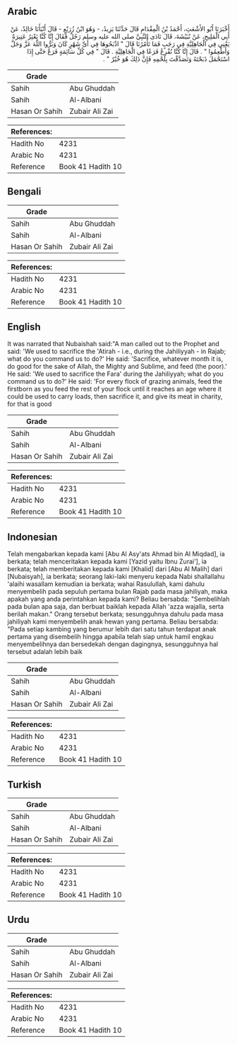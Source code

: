 ## Arabic


<div dir="rtl" lang="ar" style={{fontSize:'larger',backgroundColor:'#f8f9fa',padding:20}}>
أَخْبَرَنَا أَبُو الأَشْعَثِ، أَحْمَدُ بْنُ الْمِقْدَامِ قَالَ حَدَّثَنَا يَزِيدُ، - وَهُوَ ابْنُ زُرَيْعٍ - قَالَ أَنْبَأَنَا خَالِدٌ، عَنْ أَبِي الْمَلِيحِ، عَنْ نُبَيْشَةَ، قَالَ نَادَى النَّبِيَّ صلى الله عليه وسلم رَجُلٌ فَقَالَ إِنَّا كُنَّا نَعْتِرُ عَتِيرَةً يَعْنِي فِي الْجَاهِلِيَّةِ فِي رَجَبٍ فَمَا تَأْمُرُنَا قَالَ ‏"‏ اذْبَحُوهَا فِي أَىِّ شَهْرٍ كَانَ وَبَرُّوا اللَّهَ عَزَّ وَجَلَّ وَأَطْعِمُوا ‏"‏ ‏.‏ قَالَ إِنَّا كُنَّا نُفْرِعُ فَرَعًا فِي الْجَاهِلِيَّةِ ‏.‏ قَالَ ‏"‏ فِي كُلِّ سَائِمَةٍ فَرَعٌ حَتَّى إِذَا اسْتَحْمَلَ ذَبَحْتَهُ وَتَصَدَّقْتَ بِلَحْمِهِ فَإِنَّ ذَلِكَ هُوَ خُيْرٌ ‏"‏ ‏.‏
</div>
<div style={{backgroundColor:'#f8f9fa',padding:20, marginBottom: 10}}><table> <thead> <tr> <th>Grade</th> <th></th> </tr> </thead> <tbody> <tr><td>Sahih</td><td>Abu Ghuddah</td></tr><tr><td>Sahih</td><td>Al-Albani</td></tr><tr><td>Hasan Or Sahih</td><td>Zubair Ali Zai</td></tr></tbody></table><table> <thead> <tr> <th>References:</th> <th></th> </tr> </thead> <tbody><tr><td>Hadith No</td><td>4231</td></tr><tr><td>Arabic No</td><td>4231</td></tr><tr><td>Reference</td><td>Book 41 Hadith 10</td></tr></tbody></table></div>

## Bengali


<div dir="ltr" lang="bn" style={{fontSize:'larger',backgroundColor:'#f8f9fa',padding:20}}>

</div>
<div style={{backgroundColor:'#f8f9fa',padding:20, marginBottom: 10}}><table> <thead> <tr> <th>Grade</th> <th></th> </tr> </thead> <tbody> <tr><td>Sahih</td><td>Abu Ghuddah</td></tr><tr><td>Sahih</td><td>Al-Albani</td></tr><tr><td>Hasan Or Sahih</td><td>Zubair Ali Zai</td></tr></tbody></table><table> <thead> <tr> <th>References:</th> <th></th> </tr> </thead> <tbody><tr><td>Hadith No</td><td>4231</td></tr><tr><td>Arabic No</td><td>4231</td></tr><tr><td>Reference</td><td>Book 41 Hadith 10</td></tr></tbody></table></div>

## English


<div dir="ltr" lang="en" style={{fontSize:'larger',backgroundColor:'#f8f9fa',padding:20}}>
It was narrated that Nubaishah said:"A man called out to the Prophet and said: 'We used to sacrifice the 'Atirah - i.e., during the Jahiliyyah - in Rajab; what do you command us to do?' He said: 'Sacrifice, whatever month it is, do good for the sake of Allah, the Mighty and Sublime, and feed (the poor).' He said: 'We used to sacrifice the Fara' during the Jahiliyyah; what do you command us to do?' He said: 'For every flock of grazing animals, feed the firstborn as you feed the rest of your flock until it reaches an age where it could be used to carry loads, then sacrifice it, and give its meat in charity, for that is good
</div>
<div style={{backgroundColor:'#f8f9fa',padding:20, marginBottom: 10}}><table> <thead> <tr> <th>Grade</th> <th></th> </tr> </thead> <tbody> <tr><td>Sahih</td><td>Abu Ghuddah</td></tr><tr><td>Sahih</td><td>Al-Albani</td></tr><tr><td>Hasan Or Sahih</td><td>Zubair Ali Zai</td></tr></tbody></table><table> <thead> <tr> <th>References:</th> <th></th> </tr> </thead> <tbody><tr><td>Hadith No</td><td>4231</td></tr><tr><td>Arabic No</td><td>4231</td></tr><tr><td>Reference</td><td>Book 41 Hadith 10</td></tr></tbody></table></div>

## Indonesian


<div dir="ltr" lang="id" style={{fontSize:'larger',backgroundColor:'#f8f9fa',padding:20}}>
Telah mengabarkan kepada kami [Abu Al Asy'ats Ahmad bin Al Miqdad], ia berkata; telah menceritakan kepada kami [Yazid yaitu Ibnu Zurai'], ia berkata; telah memberitakan kepada kami [Khalid] dari [Abu Al Malih] dari [Nubaisyah], ia berkata; seorang laki-laki menyeru kepada Nabi shallallahu 'alaihi wasallam kemudian ia berkata; wahai Rasulullah, kami dahulu menyembelih pada sepuluh pertama bulan Rajab pada masa jahiliyah, maka apakah yang anda perintahkan kepada kami? Beliau bersabda: "Sembelihlah pada bulan apa saja, dan berbuat baiklah kepada Allah 'azza wajalla, serta berilah makan." Orang tersebut berkata; sesungguhnya dahulu pada masa jahiliyah kami menyembelih anak hewan yang pertama. Beliau bersabda: "Pada setiap kambing yang berumur lebih dari satu tahun terdapat anak pertama yang disembelih hingga apabila telah siap untuk hamil engkau menyembelihnya dan bersedekah dengan dagingnya, sesungguhnya hal tersebut adalah lebih baik
</div>
<div style={{backgroundColor:'#f8f9fa',padding:20, marginBottom: 10}}><table> <thead> <tr> <th>Grade</th> <th></th> </tr> </thead> <tbody> <tr><td>Sahih</td><td>Abu Ghuddah</td></tr><tr><td>Sahih</td><td>Al-Albani</td></tr><tr><td>Hasan Or Sahih</td><td>Zubair Ali Zai</td></tr></tbody></table><table> <thead> <tr> <th>References:</th> <th></th> </tr> </thead> <tbody><tr><td>Hadith No</td><td>4231</td></tr><tr><td>Arabic No</td><td>4231</td></tr><tr><td>Reference</td><td>Book 41 Hadith 10</td></tr></tbody></table></div>

## Turkish


<div dir="ltr" lang="tr" style={{fontSize:'larger',backgroundColor:'#f8f9fa',padding:20}}>

</div>
<div style={{backgroundColor:'#f8f9fa',padding:20, marginBottom: 10}}><table> <thead> <tr> <th>Grade</th> <th></th> </tr> </thead> <tbody> <tr><td>Sahih</td><td>Abu Ghuddah</td></tr><tr><td>Sahih</td><td>Al-Albani</td></tr><tr><td>Hasan Or Sahih</td><td>Zubair Ali Zai</td></tr></tbody></table><table> <thead> <tr> <th>References:</th> <th></th> </tr> </thead> <tbody><tr><td>Hadith No</td><td>4231</td></tr><tr><td>Arabic No</td><td>4231</td></tr><tr><td>Reference</td><td>Book 41 Hadith 10</td></tr></tbody></table></div>

## Urdu


<div dir="rtl" lang="ur" style={{fontSize:'larger',backgroundColor:'#f8f9fa',padding:20}}>

</div>
<div style={{backgroundColor:'#f8f9fa',padding:20, marginBottom: 10}}><table> <thead> <tr> <th>Grade</th> <th></th> </tr> </thead> <tbody> <tr><td>Sahih</td><td>Abu Ghuddah</td></tr><tr><td>Sahih</td><td>Al-Albani</td></tr><tr><td>Hasan Or Sahih</td><td>Zubair Ali Zai</td></tr></tbody></table><table> <thead> <tr> <th>References:</th> <th></th> </tr> </thead> <tbody><tr><td>Hadith No</td><td>4231</td></tr><tr><td>Arabic No</td><td>4231</td></tr><tr><td>Reference</td><td>Book 41 Hadith 10</td></tr></tbody></table></div>